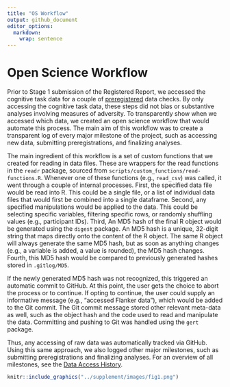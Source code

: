 ```yaml
---
title: "OS Workflow"
output: github_document
editor_options: 
  markdown: 
    wrap: sentence
---
```


# Open Science Workflow

Prior to Stage 1 submission of the Registered Report, we accessed the cognitive task data for a couple of [preregistered](https://anonymous.4open.science/r/anon-255D//preregistrations/2022-09-20_preregistration_DDM.md) data checks.
By only accessing the cognitive task data, these steps did not bias or substantive analyses involving measures of adversity.
To transparently show when we accessed which data, we created an open science workflow that would automate this process. The main aim of this workflow was to create a transparent log of every major milestone of the project, such as accessing new data, submitting preregistrations, and finalizing analyses. 

The main ingredient of this workflow is a set of custom functions that we created for reading in data files.
These are wrappers for the read functions in the `readr` package, sourced from `scripts/custom_functions/read-functions.R`. 
Whenever one of these functions (e.g., `read_csv`) was called, it went through a couple of internal processes.
First, the specified data file would be read into R. 
This could be a single file, or a list of individual data files that would first be combined into a single dataframe.
Second, any specified manipulations would be applied to the data.
This could be selecting specific variables, filtering specific rows, or randomly shuffling values (e.g., participant IDs).
Third, An MD5 hash of the final R object would be generated using the `digest` package. 
An MD5 hash is a unique, 32-digit string that maps directly onto the content of the R object.
The same R object will always generate the same MD5 hash, but as soon as anything changes (e.g., a variable is added, a value is rounded), the MD5 hash changes.
Fourth, this MD5 hash would be compared to previously generated hashes stored in `.gitlog/MD5`. 

If the newly generated MD5 hash was not recognized, this triggered an automatic commit to GitHub.
At this point, the user gets the choice to abort the process or to continue.
If opting to continue, the user could supply an informative message (e.g., "accessed Flanker data"), which would be added to the Git commit.
The Git commit message stored other relevant meta-data as well, such as the object hash and the code used to read and manipulate the data.
Committing and pushing to Git was handled using the `gert` package.

Thus, any accessing of raw data was automatically tracked via GitHub. 
Using this same approach, we also logged other major milestones, such as submitting preregistrations and finalizing analyses.
For an overview of all milestones, see the [Data Access History](../data_access_history.md).

```r
knitr::include_graphics("../supplement/images/fig1.png")
```